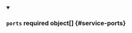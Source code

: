 


<details className="config-field" data-expandable="true" open>
<summary>

### `ports` <span className="config-field-required" data-required="false">required</span> <span className="config-field-type">object[]</span> <span className="config-field-default"></span> <span className="config-field-enum"></span> {#service-ports}



</summary>

<PartialPortsreference />


</details>
